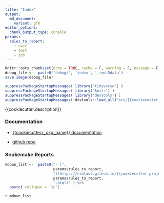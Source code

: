 ```yaml
---
title: "Index"
output: 
  md_document:
    variant: gfm
editor_options:
  chunk_output_type: console
params:
  rules_to_report:
    - exec
    - test
    - job
---
```

<!-- 
The content rendered from this file is used as a prefix for snakemake reports.
-->

```r
knitr::opts_chunk$set(echo = TRUE, cache = F, warning = F, message = F)
debug_file <-  paste0('debug/', 'index', '_rmd.Rdata')
save.image(debug_file)
```


```r
suppressPackageStartupMessages( library('tidyverse') )
suppressPackageStartupMessages( library('knitr') )
suppressPackageStartupMessages( library('devtools') )
suppressPackageStartupMessages( devtools::load_all("src/{{cookiecutter.r_pkg_name}}") )
```

{{cookiecutter.description}}


### Documentation

- [{{cookiecutter.r_pkg_name}} documentation](https://erblast.github.io/{{cookiecutter.project_name}}//{{cookiecutter.r_pkg_name}}/index.html)

- [github repo](https://github.com/erblast/{{cookiecutter.project_name}}.git)

### Snakemake Reports


```r
mdown_list <-  paste0("- [",
                      params$rules_to_report,
                      "](https://erblast.github.io/{{cookiecutter.project_name}}/snakemake_report/",
                      params$rules_to_report, 
                      '.html)' ) %>%
  paste( collapse = '\n')
```

`r mdown_list`

